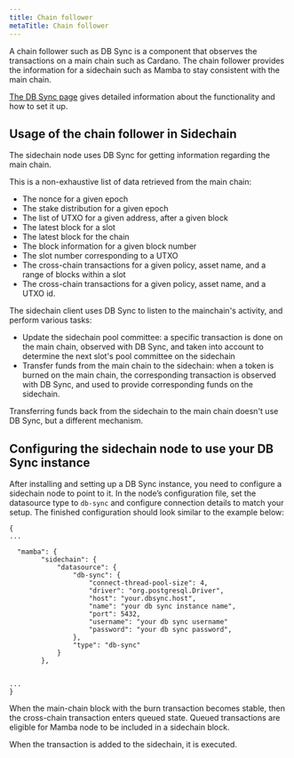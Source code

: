 ```yaml
---
title: Chain follower
metaTitle: Chain follower
---
```


A chain follower such as DB Sync is a component that observes the transactions on a main chain such as Cardano. The chain follower provides the information for a sidechain such as Mamba to stay consistent with the main chain.

[The DB Sync page](https://docs.cardano.org/cardano-components/cardano-db-sync/about-db-sync) gives detailed information about the functionality and how to set it up.

## Usage of the chain follower in Sidechain
The sidechain node uses DB Sync for getting information regarding the main chain.

This is a non-exhaustive list of data retrieved from the main chain:

- The nonce for a given epoch
- The stake distribution for a given epoch
- The list of UTXO for a given address, after a given block
- The latest block for a slot
- The latest block for the chain
- The block information for a given block number
- The slot number corresponding to a UTXO
- The cross-chain transactions for a given policy, asset name, and a range of blocks within a slot
- The cross-chain transactions for a given policy, asset name, and a UTXO id.  
  
The sidechain client uses DB Sync to listen to the mainchain's activity, and perform various tasks:  

- Update the sidechain pool committee: a specific transaction is done on the main chain, observed with DB Sync, and taken into account to determine the next slot's pool committee on the sidechain
- Transfer funds from the main chain to the sidechain: when a token is burned on the main chain, the corresponding transaction is observed with DB Sync, and used to provide corresponding funds on the sidechain.

Transferring funds back from the sidechain to the main chain doesn't use DB Sync, but a different mechanism.

## Configuring the sidechain node to use your DB Sync instance
After installing and setting up a DB Sync instance, you need to configure a sidechain node to point to it. In the node’s configuration file, set the datasource type to `db-sync` and configure connection details to match your setup. The finished configuration should look similar to the example below:

```
{
...

  "mamba": {
        "sidechain": {
            "datasource": {
                "db-sync": {
                    "connect-thread-pool-size": 4,
                    "driver": "org.postgresql.Driver",
                    "host": "your.dbsync.host",
                    "name": "your db sync instance name",
                    "port": 5432,                    
                    "username": "your db sync username"
                    "password": "your db sync password",
                },
                "type": "db-sync"
            }
        },
    
    
...
}
```

When the main-chain block with the burn transaction becomes stable, then the cross-chain transaction enters queued state. Queued transactions are eligible for Mamba node to be included in a sidechain block.

When the transaction is added to the sidechain, it is executed.

